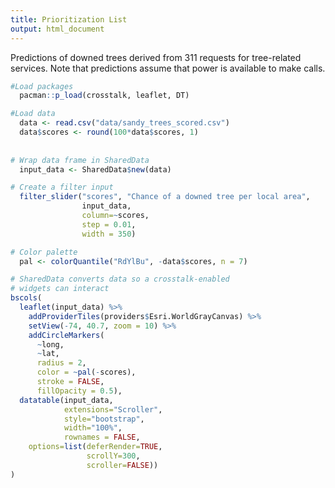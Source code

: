 ```yaml
---
title: Prioritization List
output: html_document
---
```


Predictions of downed trees derived from 311 requests for tree-related services. Note that predictions assume that power is available to make calls.

```r

#Load packages
  pacman::p_load(crosstalk, leaflet, DT)

#Load data
  data <- read.csv("data/sandy_trees_scored.csv")
  data$scores <- round(100*data$scores, 1)
  
  
# Wrap data frame in SharedData
  input_data <- SharedData$new(data)

# Create a filter input
  filter_slider("scores", "Chance of a downed tree per local area", 
                input_data, 
                column=~scores, 
                step = 0.01, 
                width = 350)

# Color palette
  pal <- colorQuantile("RdYlBu", -data$scores, n = 7)

# SharedData converts data so a crosstalk-enabled
# widgets can interact
bscols(
  leaflet(input_data) %>% 
    addProviderTiles(providers$Esri.WorldGrayCanvas) %>% 
    setView(-74, 40.7, zoom = 10) %>%
    addCircleMarkers(
      ~long,
      ~lat,
      radius = 2,
      color = ~pal(-scores),
      stroke = FALSE, 
      fillOpacity = 0.5),
  datatable(input_data, 
            extensions="Scroller", 
            style="bootstrap", 
            width="100%",
            rownames = FALSE,
    options=list(deferRender=TRUE, 
                 scrollY=300, 
                 scroller=FALSE))
)
```